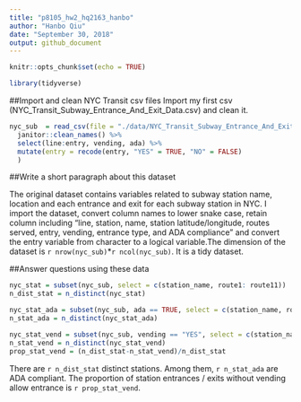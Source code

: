 ```yaml
---
title: "p8105_hw2_hq2163_hanbo"
author: "Hanbo Qiu"
date: "September 30, 2018"
output: github_document
---
```


```r
knitr::opts_chunk$set(echo = TRUE)
```

```r
library(tidyverse)
```

##Import and clean NYC Transit csv files
Import my first csv (NYC_Transit_Subway_Entrance_And_Exit_Data.csv) and clean it.

```r
nyc_sub  = read_csv(file = "./data/NYC_Transit_Subway_Entrance_And_Exit_Data.csv") %>% 
  janitor::clean_names() %>% 
  select(line:entry, vending, ada) %>% 
  mutate(entry = recode(entry, "YES" = TRUE, "NO" = FALSE)
  )
```

##Write a short paragraph about this dataset 

The original dataset contains variables related to subway station name, location and each entrance and exit for each subway station in NYC. I import the dataset, convert  column names to lower snake case, retain column including "line, station, name, station latitude/longitude, routes served, entry, vending, entrance type, and ADA compliance" and convert the entry variable from character to a logical variable.The dimension of the dataset is `r nrow(nyc_sub)`*`r ncol(nyc_sub)`. It is a tidy dataset.

##Answer questions using these data

```r
nyc_stat = subset(nyc_sub, select = c(station_name, route1: route11))
n_dist_stat = n_distinct(nyc_stat)

nyc_stat_ada = subset(nyc_sub, ada == TRUE, select = c(station_name, route1:route11)) 
n_stat_ada = n_distinct(nyc_stat_ada)

nyc_stat_vend = subset(nyc_sub, vending == "YES", select = c(station_name, route1:route11))
n_stat_vend = n_distinct(nyc_stat_vend)
prop_stat_vend = (n_dist_stat-n_stat_vend)/n_dist_stat
```

There are `r n_dist_stat` distinct stations. Among them, `r n_stat_ada` are ADA compliant. The proportion of station entrances / exits without vending allow entrance is `r prop_stat_vend`.
